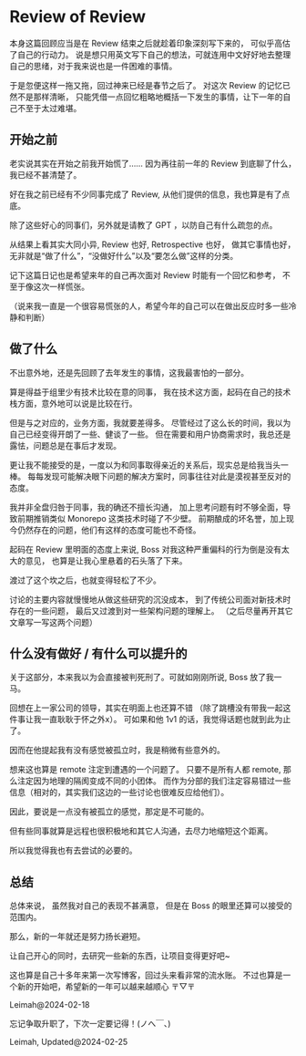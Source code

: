 # Review of Review

本身这篇回顾应当是在 Review 结束之后就趁着印象深刻写下来的，
可似乎高估了自己的行动力。
说是想只用英文写下自己的想法，可就连用中文好好地去整理自己的思绪，对于我来说也是一件困难的事情。

于是忽便这样一拖又拖，回过神来已经是春节之后了。
对这次 Review 的记忆已然不是那样清晰，
只能凭借一点回忆粗略地概括一下发生的事情，让下一年的自己不至于太过难堪。

## 开始之前

老实说其实在开始之前我开始慌了……
因为再往前一年的 Review 到底聊了什么，我已经不甚清楚了。

好在我之前已经有不少同事完成了 Review, 
从他们提供的信息，我也算是有了点底。

除了这些好心的同事们，另外就是请教了 GPT ，以防自己有什么疏忽的点。

从结果上看其实大同小异, Review 也好, Retrospective 也好，
做其它事情也好，无非就是“做了什么”，“没做好什么”以及“要怎么做”这样的分类。

记下这篇日记也是希望来年的自己再次面对 Review 时能有一个回忆和参考，
不至于像这次一样慌张。

（说来我一直是一个很容易慌张的人，希望今年的自己可以在做出反应时多一些冷静和判断）

## 做了什么

不出意外地，还是先回顾了去年发生的事情，这我最害怕的一部分。

算是得益于组里少有技术比较在意的同事，
我在技术这方面，起码在自己的技术栈方面，意外地可以说是比较在行。

但是与之对应的，业务方面，我就要差得多。
尽管经过了这么长的时间，我以为自己已经变得开朗了一些、健谈了一些。
但在需要和用户协商需求时，我总还是露怯，问题总是在事后才发现。

更让我不能接受的是，一度以为和同事取得亲近的关系后，现实总是给我当头一棒。
每每发现可能解决眼下问题的解决方案时，同事往往对此是漠视甚至反对的态度。

我并非全盘归咎于同事，我的确还不擅长沟通，
加上思考问题有时不够全面，导致前期推销类似 Monorepo 这类技术时碰了不少壁。
前期酿成的坏名誉，加上现今仍然存在的问题，他们有这样的态度可能也不奇怪。

起码在 Review 里明面的态度上来说, Boss 对我这种严重偏科的行为倒是没有太大的意见，
也算是让我心里悬着的石头落了下来。

渡过了这个坎之后，也就变得轻松了不少。

讨论的主要内容就慢慢地从做这些研究的沉没成本，
到了传统公司面对新技术时存在的一些问题，
最后又过渡到对一些架构问题的理解上。
（之后尽量再开其它文章写一写这两个问题）


## 什么没有做好 / 有什么可以提升的

关于这部分，本来我以为会直接被判死刑了。可就如刚刚所说, Boss 放了我一马。

回想在上一家公司的领导，其实在明面上也还算不错
（除了跳槽没有带我一起这件事让我一直耿耿于怀之外x）。
可如果和他 1v1 的话，我觉得话题也就到此为止了。

因而在他提起我有没有感觉被孤立时，我是稍微有些意外的。

想来这也算是 remote 注定到遭遇的一个问题了。
只要不是所有人都 remote, 那么注定因为地理的隔阂变成不同的小团体。
而作为分部的我们注定容易错过一些信息（相对的，其实我们这边的一些讨论也很难反应给他们）。

因此，要说是一点没有被孤立的感觉，那定是不可能的。

但有些同事就算是远程也很积极地和其它人沟通，去尽力地缩短这个距离。

所以我觉得我也有去尝试的必要的。

## 总结


总体来说，
虽然我对自己的表现不甚满意，
但是在 Boss 的眼里还算可以接受的范围内。

那么，新的一年就还是努力扬长避短。

让自己开心的同时，去研究一些新的东西，让项目变得更好吧~

这也算是自己十多年来第一次写博客，回过头来看非常的流水账。
不过也算是一个新的开始吧，希望新的一年可以越来越顺心 〒▽〒

Leimah@2024-02-18

忘记争取升职了，下次一定要记得！(ノへ￣、)

Leimah, Updated@2024-02-25
